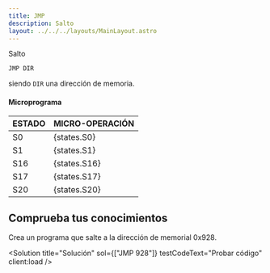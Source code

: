 ```yaml
---
title: JMP
description: Salto
layout: ../../../layouts/MainLayout.astro
---
```



Salto

```
JMP DIR
```
siendo `DIR` una dirección de memoria.

#### Microprograma
| ESTADO | MICRO-OPERACIÓN |
|:-------|:----------|
| S0 | {states.S0} |
| S1 | {states.S1} |
| S16 | {states.S16} |
| S17 | {states.S17} |
| S20 | {states.S20} |

## Comprueba tus conocimientos

Crea un programa que salte a la dirección de memorial 0x928.

<Solution title="Solución" sol={["JMP 928"]} testCodeText="Probar código" client:load />